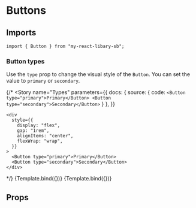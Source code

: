 
<Meta title="Design System/Button" component={Button} />


# Buttons

## Imports

```
import { Button } from "my-react-libary-sb";
```
### Button types

Use the `type` prop to change the visual style of the `Button`. You can set the value to `primary` or `secondary`.

{/* <Canvas withSource="open">
  <Story
    name="Types"
    parameters={{
      docs: {
        source: {
          code: `
<Button type="primary">Primary</Button>
<Button type="secondary">Secondary</Button>
`
        }
      },
    }}
  >
    <div
      style={{
        display: "flex",
        gap: "1rem",
        alignItems: "center",
        flexWrap: "wrap",
      }}
    >
      <Button type="primary">Primary</Button>
      <Button type="secondary">Secondary</Button>
    </div>
  </Story>
</Canvas> */}

<Canvas withSource="open">
  <Story 
    name="Primary"
    args={{
      type: 'primary',
      children: 'Primary' 
    }}>
    {Template.bind({})}
  </Story>
  <Story 
    name="Secondary" 
    args={{
      type: 'secondary', 
      children: 'Secondary' 
    }}>
    {Template.bind({})}
  </Story>
</Canvas>

## Props

<ArgsTable of={Button} />